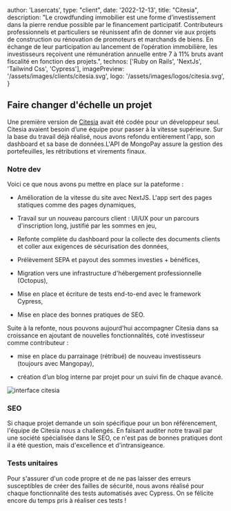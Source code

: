 
  author: 'Lasercats',
  type: "client",
  date: '2022-12-13',
  title: "Citesia",
  description:
    "Le crowdfunding immobilier est une forme d’investissement dans la pierre rendue possible par le financement participatif. Contributeurs professionnels et particuliers se réunissent afin de donner vie aux projets de construction ou rénovation de promoteurs et marchands de biens. En échange de leur participation au lancement de l’opération immobilière, les investisseurs reçoivent une rémunération annuelle entre 7 à 11% bruts avant fiscalité en fonction des projets.",
  technos: ['Ruby on Rails', 'NextJs', 'Tailwind Css', 'Cypress'],
  imagePreview: '/assets/images/clients/citesia.svg',
  logo: '/assets/images/logos/citesia.svg',
}


## Faire changer d'échelle un projet

Une première version de [Citesia](https://citesia.fr) avait été codée pour un développeur seul. Citesia avaient besoin d’une équipe pour passer à la vitesse supérieure. Sur la base du travail déjà réalisé, nous avons refondu entièrement l'app, son dashboard et sa base de données.L'API de MongoPay assure la gestion des portefeuilles, les rétributions et virements finaux.

### Notre dev
Voici ce que nous avons pu mettre en place sur la pateforme :
- Amélioration de la vitesse du site avec NextJS. L'app sert des pages statiques comme des pages dynamiques,

- Travail sur un nouveau parcours client : UI/UX pour un parcours d'inscription long, justifié par les sommes en jeu,

- Refonte complète du dashboard pour la collecte des documents clients et coller aux exigences de sécurisation des données,

- Prélèvement SEPA et payout des sommes investies + bénéfices,

- Migration vers une infrastructure d'hébergement professionnelle (Octopus),

- Mise en place et écriture de tests end-to-end avec le framework Cypress,

- Mise en place des bonnes pratiques de SEO.

Suite à la refonte, nous pouvons aujourd'hui accompagner Citesia dans sa croissance en ajoutant de nouvelles fonctionnalités, coté investisseur comme contributeur :

- mise en place du parrainage (rétribué) de nouveau investisseurs (toujours avec Mangopay),

- création d’un blog interne par projet pour un suivi fin de chaque avancé.

<img src="/assets/images/clients/citesia.svg" width={1200} height={800} alt="interface citesia" title="interface citesia"/>

### SEO

Si chaque projet demande un soin spécifique pour un bon référencement, l'équipe de Citesia nous a challengés. En faisant auditer notre travail par une société spécialisée dans le SEO, ce n'est pas de bonnes pratiques dont il a été question, mais d'excellence et d'intransigeance.

### Tests unitaires

Pour s'assurer d'un code propre et de ne pas laisser des erreurs susceptibles de créer des failles de sécurité, nous avons réalisé pour chaque fonctionnalité des tests automatisés avec Cypress. On se félicite encore du temps pris à réaliser ces tests !